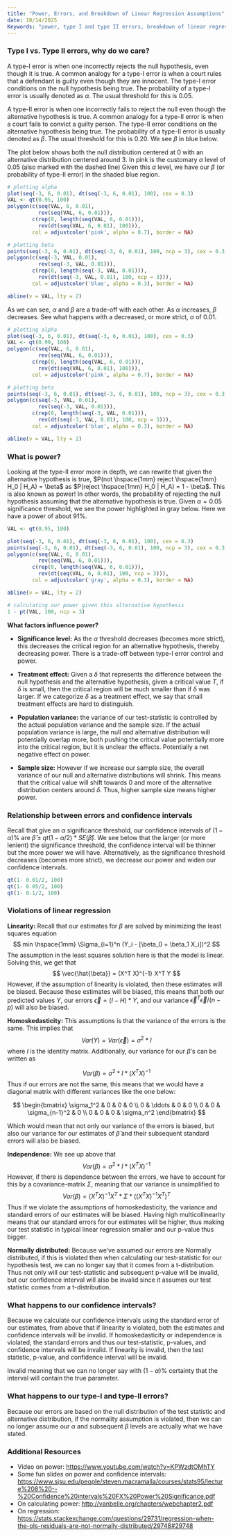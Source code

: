 ```yaml
---
title: "Power, Errors, and Breakdown of Linear Regression Assumptions"
date: 10/14/2025
Keywords: "power, type I and type II errors, breakdown of linear regression"
---
```


### Type I vs. Type II errors, why do we care?

A type-I error is when one incorrectly rejects the null hypothesis, even though it is true. A common analogy for a type-I error is when a court rules that a defendant is guilty even though they are innocent. The type-I error conditions on the null hypothesis being true. The probability of a type-I error is usually denoted as $\alpha$. The usual threshold for this is 0.05.

A type-II error is when one incorrectly fails to reject the null even though the alternative hypothesis is true. A common analogy for a type-II error is when a court fails to convict a guilty person. The type-II error conditions on the alternative hypothesis being true. The probability of a type-II error is usually denoted as $\beta$. The usual threshold for this is 0.20. We see $\beta$ in blue below.

The plot below shows both the null distribution centered at 0 with an alternative distribution centered around 3. In pink is the customary $\alpha$ level of 0.05 (also marked with the dashed line) Given this $\alpha$ level, we have our $\beta$ (or probability of type-II error) in the shaded blue region.

```r
# plotting alpha 
plot(seq(-3, 6, 0.01), dt(seq(-3, 6, 0.01), 100), cex = 0.3)
VAL <- qt(0.95, 100)
polygon(c(seq(VAL, 6, 0.01), 
          rev(seq(VAL, 6, 0.01))),
        c(rep(0, length(seq(VAL, 6, 0.01))), 
          rev(dt(seq(VAL, 6, 0.01), 100))),
        col = adjustcolor('pink', alpha = 0.7), border = NA)

# plotting beta 
points(seq(-3, 6, 0.01), dt(seq(-3, 6, 0.01), 100, ncp = 3), cex = 0.3)
polygon(c(seq(-3, VAL, 0.01), 
          rev(seq(-3, VAL, 0.01))),
        c(rep(0, length(seq(-3, VAL, 0.01))), 
          rev(dt(seq(-3, VAL, 0.01), 100, ncp = 3))),
        col = adjustcolor('blue', alpha = 0.3), border = NA)

abline(v = VAL, lty = 2)
```

As we can see, $\alpha$ and $\beta$ are a trade-off with each other. As $\alpha$ increases, $\beta$ decreases. See what happens with a decreased, or more strict, $\alpha$ of 0.01.

```r
# plotting alpha 
plot(seq(-3, 6, 0.01), dt(seq(-3, 6, 0.01), 100), cex = 0.3)
VAL <- qt(0.99, 100)
polygon(c(seq(VAL, 6, 0.01), 
          rev(seq(VAL, 6, 0.01))),
        c(rep(0, length(seq(VAL, 6, 0.01))), 
          rev(dt(seq(VAL, 6, 0.01), 100))),
        col = adjustcolor('pink', alpha = 0.7), border = NA)

# plotting beta 
points(seq(-3, 6, 0.01), dt(seq(-3, 6, 0.01), 100, ncp = 3), cex = 0.3)
polygon(c(seq(-3, VAL, 0.01), 
          rev(seq(-3, VAL, 0.01))),
        c(rep(0, length(seq(-3, VAL, 0.01))), 
          rev(dt(seq(-3, VAL, 0.01), 100, ncp = 3))),
        col = adjustcolor('blue', alpha = 0.3), border = NA)

abline(v = VAL, lty = 2)
```

### What is power?

Looking at the type-II error more in depth, we can rewrite that given the alternative hypothesis is true, $P(not \hspace{1mm} reject \hspace{1mm} H_0 | H_A) = \beta$ as $P(reject \hspace{1mm} H_0 | H_A) = 1 - \beta$. This is also known as power! In other words, the probability of rejecting the null hypothesis assuming that the alternative hypothesis is true. Given $\alpha = 0.05$ significance threshold, we see the power highlighted in gray below. Here we have a power of about 91%.

```r
VAL <- qt(0.95, 100)

plot(seq(-3, 6, 0.01), dt(seq(-3, 6, 0.01), 100), cex = 0.3)
points(seq(-3, 6, 0.01), dt(seq(-3, 6, 0.01), 100, ncp = 3), cex = 0.3)
polygon(c(seq(VAL, 6, 0.01), 
          rev(seq(VAL, 6, 0.01))),
        c(rep(0, length(seq(VAL, 6, 0.01))), 
          rev(dt(seq(VAL, 6, 0.01), 100, ncp = 3))),
        col = adjustcolor('gray', alpha = 0.3), border = NA)

abline(v = VAL, lty = 2)

# calculating our power given this alternative hypothesis
1 - pt(VAL, 100, ncp = 3)
```

**What factors influence power?**

-   **Significance level:** As the $\alpha$ threshold decreases (becomes more strict), this decreases the critical region for an alternative hypothesis, thereby decreasing power. There is a trade-off between type-I error control and power.

-   **Treatment effect:** Given a $\delta$ that represents the difference between the null hypothesis and the alternative hypothesis, given a critical value *T*, if $\delta$ is small, then the critical region will be much smaller than if $\delta$ was larger. If we categorize $\delta$ as a treatment effect, we say that small treatment effects are hard to distinguish.

-   **Population variance:** the variance of our test-statistic is controlled by the actual population variance and the sample size. If the actual population variance is large, the null and alternative distribution will potentially overlap more, both pushing the critical value potentially more into the critical region, but it is unclear the effects. Potentially a net negative effect on power.

-   **Sample size:** However if we increase our sample size, the overall variance of our null and alternative distributions will shrink. This means that the critical value will shift towards 0 and more of the alternative distribution centers around $\delta$. Thus, higher sample size means higher power.

### Relationship between errors and confidence intervals

Recall that give an $\alpha$ significance threshold, our confidence intervals of $(1-\alpha)$% are $\hat{\beta} \pm qt(1 - \alpha/2)*SE(\hat{\beta})$. We see below that the larger (or more lenient) the significance threshold, the confidence interval will be thinner but the more power we will have. Alternatively, as the significance threshold decreases (becomes more strict), we decrease our power and widen our confidence intervals.

```r
qt(1- 0.01/2, 100)
qt(1- 0.05/2, 100)
qt(1- 0.1/2, 100)
```

### Violations of linear regression

**Linearity:** Recall that our estimates for $\beta$ are solved by minimizing the least squares equation $$
min \hspace{1mm} \Sigma_{i=1}^n (Y_i - [\beta_0 + \beta_1 X_i])^2
$$ The assumption in the least squares solution here is that the model is linear. Solving this, we get that $$
\vec{\hat{\beta}} = (X^T X)^{-1} X^T Y
$$ However, if the assumption of linearity is violated, then these estimates will be biased. Because these estimates will be biased, this means that both our predicted values $Y$, our errors $\vec{\epsilon} = (I-H)*Y$, and our variance $\vec{\epsilon}^T \vec{\epsilon} / (n-p)$ will also be biased.

**Homoskedasticity:** This assumptions is that the variance of the errors is the same. This implies that $$
Var(Y) = Var(\vec{\epsilon}) = \sigma^2 *I
$$ where $I$ is the identity matrix. Additionally, our variance for our $\beta$'s can be written as

$$
Var(\beta) = \sigma^2 * I * (X^TX)^{-1}
$$ Thus if our errors are not the same, this means that we would have a diagonal matrix with different variances like the one below:

$$
\begin{bmatrix}
\sigma_1^2 & 0 & 0 & 0 \\
0 & \ddots & 0 & 0 \\
0 & 0 & \sigma_{n-1}^2 & 0 \\
0 & 0 & 0 & \sigma_n^2
\end{bmatrix} 
$$

Which would mean that not only our variance of the errors is biased, but also our variance for our estimates of $\hat{\beta}$ and their subsequent standard errors will also be biased.

**Independence:** We see up above that $$
Var(\beta) = \sigma^2 * I * (X^TX)^{-1}
$$ However, if there is dependence between the errors, we have to account for this by a covariance-matrix $\Sigma$, meaning that our variance is unsimplified to $$
Var(\beta) = (X^T X)^{-1} X^T * \Sigma * ( (X^T X)^{-1} X^T )^T
$$ Thus if we violate the assumptions of homoskedasticity, the variance and standard errors of our estimates will be biased. Having high multicollinearity means that our standard errors for our estimates will be higher, thus making our test statistic in typical linear regression smaller and our p-value thus bigger.

**Normally distributed:** Because we've assumed our errors are Normally distributed, if this is violated then when calculating our test-statistic for our hypothesis test, we can no longer say that it comes from a t-distribution. Thus not only will our test-statistic and subsequent p-value will be invalid, but our confidence interval will also be invalid since it assumes our test statistic comes from a t-distribution.

### What happens to our confidence intervals?

Because we calculate our confidence intervals using the standard error of our estimates, from above that if linearity is violated, both the estimates and confidence intervals will be invalid. If homoskedasticity or independence is violated, the standard errors and thus our test-statistic, p-values, and confidence intervals will be invalid. If linearity is invalid, then the test statistic, p-value, and confidence interval will be invalid.

Invalid meaning that we can no longer say with $(1-\alpha)$% certainty that the interval will contain the true parameter.

### What happens to our type-I and type-II errors?

Because our errors are based on the null distribution of the test statistic and alternative distribution, if the normality assumption is violated, then we can no longer assume our $\alpha$ and subsequent $\beta$ levels are actually what we have stated.

### Additional Resources

-   Video on power: <https://www.youtube.com/watch?v=KPWzdtOMhTY>
-   Some fun slides on power and confidence intervals: <https://www.sjsu.edu/people/steven.macramalla/courses/stats95/lecture%208%20--%20Confidence%20intervals%20FX%20Power%20Significance.pdf>
-   On calculating power: <http://vanbelle.org/chapters/webchapter2.pdf>
-   On regression: <https://stats.stackexchange.com/questions/29731/regression-when-the-ols-residuals-are-not-normally-distributed/29748#29748>
